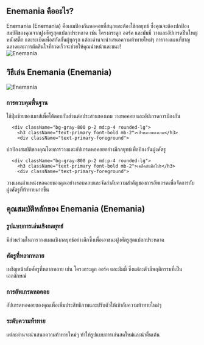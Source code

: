 ## Enemania คืออะไร?
<div className="flex flex-col md:flex-row items-center gap-4 md:gap-8">
  <div className="w-full md:w-1/2 text-xl">
Enemania (Enemania) คือเกมป้องกันหอคอยที่สนุกและต้องใช้กลยุทธ์ ซึ่งคุณจะต้องปกป้องสมบัติของคุณจากฝูงศัตรูสุดแปลกประหลาด เช่น โครงกระดูก ออร์ค และมัมมี่ วางและอัปเกรดปืนใหญ่ หนังสติ๊ก และระเบิดเพื่อสกัดกั้นผู้บุกรุก แต่ละด่านจะนำเสนอความท้าทายใหม่ๆ การวางแผนที่ชาญฉลาดและการตัดสินใจที่รวดเร็วจะช่วยให้คุณนำหน้าและชนะ!
</div>
  <div className="w-full md:w-1/2 flex justify-center items-center">
<img 
      src="https://public-image.fafafa.ai/game-library/images/enemania_16x9-cover.avif" 
      alt="Enemania" 
      className="w-4/5 h-auto"
    />
</div>
</div>

## วิธีเล่น Enemania (Enemania)
<div className="flex flex-col md:flex-row items-center gap-4 md:gap-8">
  <div className="w-full md:w-1/2">
<img 
      src="https://public-image.fafafa.ai/game-library/images/enemania_16x9-cover.avif" 
      alt="Enemania" 
      className="w-4/5 h-auto mx-auto"
    />
</div>
  <div className="w-full md:w-1/2">
    <div className="grid grid-cols-1 gap-2 md:gap-4 mt-0">
      <div className="bg-gray-800 p-2 md:p-4 rounded-lg">
        <h3 className="text-primary font-bold mb-2">การควบคุมพื้นฐาน</h3>
        <div className="text-primary-foreground">
ใช้ปุ่มซ้ายของเมาส์เพื่อโต้ตอบกับส่วนต่อประสานของเกม วางหอคอย และอัปเกรดการป้องกัน
</div>
      </div>

      <div className="bg-gray-800 p-2 md:p-4 rounded-lg">
        <h3 className="text-primary font-bold mb-2">เป้าหมายของเกม</h3>
        <div className="text-primary-foreground">
ปกป้องสมบัติของคุณโดยการวางและอัปเกรดหอคอยอย่างมีกลยุทธ์เพื่อป้องกันฝูงศัตรู
</div>
      </div>

      <div className="bg-gray-800 p-2 md:p-4 rounded-lg">
        <h3 className="text-primary font-bold mb-2">เคล็ดลับมือโปร</h3>
        <div className="text-primary-foreground">
วางแผนตำแหน่งหอคอยของคุณอย่างรอบคอบและจัดลำดับความสำคัญของการอัพเกรดเพื่อจัดการกับฝูงศัตรูที่ท้าทายมากขึ้น
</div>
      </div>
    </div>
  </div>
</div>

## คุณสมบัติหลักของ Enemania (Enemania)
<div className="grid grid-cols-1 md:grid-cols-2 gap-2 md:gap-4">
  <div className="bg-gray-800 p-2 md:p-4 rounded-lg">
    <h3 className="text-primary font-bold mb-2">รูปแบบการเล่นเชิงกลยุทธ์</h3>
    <div className="text-primary-foreground">
มีส่วนร่วมในการวางแผนเชิงกลยุทธ์อย่างลึกซึ้งเพื่อเอาชนะฝูงศัตรูสุดแปลกประหลาด
</div>
  </div>

  <div className="bg-gray-800 p-2 md:p-4 rounded-lg">
    <h3 className="text-primary font-bold mb-2">ศัตรูที่หลากหลาย</h3>
    <div className="text-primary-foreground">
เผชิญหน้ากับศัตรูที่หลากหลาย เช่น โครงกระดูก ออร์ค และมัมมี่ ซึ่งแต่ละตัวมีพฤติกรรมที่เป็นเอกลักษณ์
</div>
  </div>

  <div className="bg-gray-800 p-2 md:p-4 rounded-lg">
    <h3 className="text-primary font-bold mb-2">การอัพเกรดหอคอย</h3>
    <div className="text-primary-foreground">
อัปเกรดหอคอยของคุณเพื่อเพิ่มประสิทธิภาพและปรับตัวให้เข้ากับความท้าทายใหม่ๆ
</div>
  </div>

  <div className="bg-gray-800 p-2 md:p-4 rounded-lg">
    <h3 className="text-primary font-bold mb-2">ระดับความท้าทาย</h3>
    <div className="text-primary-foreground">
แต่ละด่านจะนำเสนอความท้าทายใหม่ๆ ทำให้รูปแบบการเล่นสดใหม่และน่าตื่นเต้น
</div>
  </div>
</div>